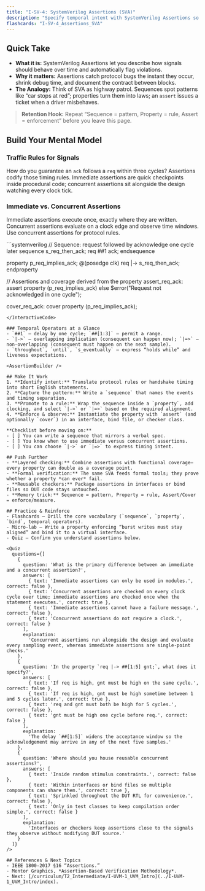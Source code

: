 ```yaml
---
title: "I-SV-4: SystemVerilog Assertions (SVA)"
description: "Specify temporal intent with SystemVerilog Assertions so your verification environment automatically checks protocol rules." 
flashcards: "I-SV-4_Assertions_SVA"
---
```



## Quick Take
- **What it is:** SystemVerilog Assertions let you describe how signals should behave over time and automatically flag violations.
- **Why it matters:** Assertions catch protocol bugs the instant they occur, shrink debug time, and document the contract between blocks.
- **The Analogy:** Think of SVA as highway patrol. Sequences spot patterns like “car stops at red”; properties turn them into laws; an `assert` issues a ticket when a driver misbehaves.

> **Retention Hook:** Repeat “Sequence = pattern, Property = rule, Assert = enforcement” before you leave this page.

## Build Your Mental Model
### Traffic Rules for Signals
How do you guarantee an `ack` follows a `req` within three cycles? Assertions codify those timing rules. Immediate assertions are quick checkpoints inside procedural code; concurrent assertions sit alongside the design watching every clock tick.

### Immediate vs. Concurrent Assertions
Immediate assertions execute once, exactly where they are written. Concurrent assertions evaluate on a clock edge and observe time windows. Use concurrent assertions for protocol rules.

<InteractiveCode>
```systemverilog
// Sequence: request followed by acknowledge one cycle later
sequence s_req_then_ack;
  req ##1 ack;
endsequence

property p_req_implies_ack;
  @(posedge clk)
  req |-> s_req_then_ack;
endproperty

// Assertions and coverage derived from the property
assert_req_ack: assert property (p_req_implies_ack)
  else $error("Request not acknowledged in one cycle");

cover_req_ack: cover property (p_req_implies_ack);
```
</InteractiveCode>

### Temporal Operators at a Glance
- `##1` — delay by one cycle; `##[1:3]` — permit a range.
- `|->` — overlapping implication (consequent can happen now); `|=>` — non-overlapping (consequent must happen on the next sample).
- `throughout`, `until`, `s_eventually` — express “holds while” and liveness expectations.

<AssertionBuilder />

## Make It Work
1. **Identify intent:** Translate protocol rules or handshake timing into short English statements.
2. **Capture the pattern:** Write a `sequence` that names the events and timing separation.
3. **Promote to a rule:** Wrap the sequence inside a `property`, add clocking, and select `|->` or `|=>` based on the required alignment.
4. **Enforce & observe:** Instantiate the property with `assert` (and optionally `cover`) in an interface, bind file, or checker class.

**Checklist before moving on:**
- [ ] You can write a sequence that mirrors a verbal spec.
- [ ] You know when to use immediate versus concurrent assertions.
- [ ] You can choose `|->` or `|=>` to express timing intent.

## Push Further
- **Layered checking:** Combine assertions with functional coverage—every property can double as a coverage point.
- **Formal verification:** The same SVA feeds formal tools; they prove whether a property *can ever* fail.
- **Reusable checkers:** Package assertions in interfaces or bind files so DUT code stays untouched.
- **Memory trick:** Sequence = pattern, Property = rule, Assert/Cover = enforce/measure.

## Practice & Reinforce
- Flashcards – Drill the core vocabulary (`sequence`, `property`, `bind`, temporal operators).
- Micro-lab – Write a property enforcing “burst writes must stay aligned” and bind it to a virtual interface.
- Quiz – Confirm you understand assertions below.

<Quiz
  questions={[
    {
      question: 'What is the primary difference between an immediate and a concurrent assertion?',
      answers: [
        { text: 'Immediate assertions can only be used in modules.', correct: false },
        { text: 'Concurrent assertions are checked on every clock cycle over time; immediate assertions are checked once when the statement executes.', correct: true },
        { text: 'Immediate assertions cannot have a failure message.', correct: false },
        { text: 'Concurrent assertions do not require a clock.', correct: false }
      ],
      explanation:
        'Concurrent assertions run alongside the design and evaluate every sampling event, whereas immediate assertions are single-point checks.'
    },
    {
      question: 'In the property `req |-> ##[1:5] gnt;`, what does it specify?',
      answers: [
        { text: 'If req is high, gnt must be high on the same cycle.', correct: false },
        { text: 'If req is high, gnt must be high sometime between 1 and 5 cycles later.', correct: true },
        { text: 'req and gnt must both be high for 5 cycles.', correct: false },
        { text: 'gnt must be high one cycle before req.', correct: false }
      ],
      explanation:
        'The delay `##[1:5]` widens the acceptance window so the acknowledgement may arrive in any of the next five samples.'
    },
    {
      question: 'Where should you house reusable concurrent assertions?',
      answers: [
        { text: 'Inside random stimulus constraints.', correct: false },
        { text: 'Within interfaces or bind files so multiple components can share them.', correct: true },
        { text: 'Sprinkled throughout the DUT RTL for convenience.', correct: false },
        { text: 'Only in test classes to keep compilation order simple.', correct: false }
      ],
      explanation:
        'Interfaces or checkers keep assertions close to the signals they observe without modifying DUT source.'
    }
  ]}
/>

## References & Next Topics
- IEEE 1800-2017 §16 “Assertions.”
- Mentor Graphics, *Assertion-Based Verification Methodology*.
- Next: [/curriculum/T2_Intermediate/I-UVM-1_UVM_Intro](../I-UVM-1_UVM_Intro/index).
